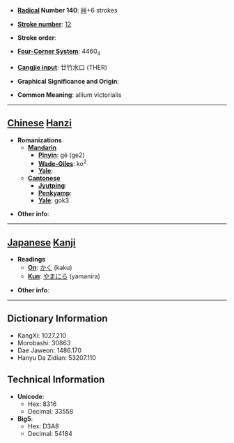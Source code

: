 * '''[[Wiktionary:Chinese radical index| Radical]] Number 140''': [[Wiktionary:Chinese radical index 艸|艸]]+6 strokes

* '''[[Wiktionary:Chinese total strokes index|Stroke number]]''': [[Wiktionary:Chinese total strokes index 12|12]]

* '''Stroke order''': 

* '''[[Wiktionary:Chinese four corner index|Four-Corner System]]''': 4460<sub>4</sub>

* '''[[Wiktionary:Chinese Cangjie index|Cangjie input]]''': 廿竹水口 (THER)

* '''Graphical Significance and Origin''': 

* '''Common Meaning''': allium victorialis

----

== [[Chinese]] [[Hanzi]] ==

* '''Romanizations'''
** '''[[Mandarin]]'''
*** '''[[Pinyin]]''': gé (ge2)
*** '''[[Wade-Giles]]''': ko<sup>2</sup>
*** '''[[Yale]]''': 
** '''[[Cantonese]]'''
*** '''[[Jyutping]]''':
*** '''[[Penkyamp]]''': 
*** '''[[Yale]]''': gok3

* '''Other info''': 

----

== [[Japanese]] [[Kanji]] ==

* '''Readings'''
** '''[[On]]''': [[かく]] (kaku)
** '''[[Kun]]''': [[やまにら]] (yamanira)

* '''Other info''':  

----

== Dictionary Information ==

* KangXi: 1027.210
* Morobashi: 30863
* Dae Jaweon: 1486.170
* Hanyu Da Zidian: 53207.110

== Technical Information ==

* '''Unicode''':
** Hex: 8316
** Decimal: 33558
* '''Big5''':
** Hex: D3A8
** Decimal: 54184